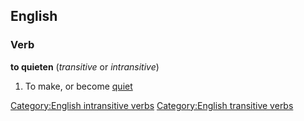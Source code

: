 ==English==
===Verb===
'''to quieten''' (''transitive'' or ''intransitive'')
#To make, or become [[quiet]]
[[Category:English intransitive verbs]]
[[Category:English transitive verbs]]
